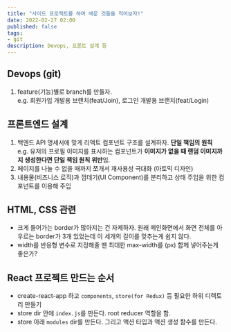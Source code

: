```yaml
---
title: "사이드 프로젝트를 하며 배운 것들을 적어보자!"
date: 2022-02-27 02:00
published: false
tags:
- git
description: Devops, 프론트 설계 등
---
```


## Devops (git)

1. feature(기능)별로 branch를 만들자.  
e.g. 회원가입 개발용 브랜치(feat/Join), 로그인 개발용 브랜치(feat/Login)

## 프론트엔드 설계

1. 백엔드 API 명세서에 맞게 리액트 컴포넌트 구조를 설계하자. **단일 책임의 원칙**  
    e.g. 유저의 프로필 이미지를 표시하는 컴포넌트가 **이미지가 없을 때 랜덤 이미지까지 생성한다면 단일 책임 원칙 위반**임.
2. 페이지를 나눌 수 없을 때까지 쪼개서 재사용성 극대화 (아토믹 디자인)
3. 내용물(비즈니스 로직)과 껍데기(UI Component)를 분리하고 상태 주입을 위한 컴포넌트를 이용해 주입

## HTML, CSS 관련

- 크게 들어가는 border가 많아지는 건 자제하자. 원래 메인화면에서 화면 전체를 아우르는 border가 3개 있었는데 이 세개의 길이를 맞추는게 쉽지 않다.
- width를 반응형 변수로 지정해줄 땐 최대한 max-width를 (px) 함께 넣어주는게 좋은가?

## React 프로젝트 만드는 순서

- create-react-app 하고 `components`, `store(for Redux)` 등 필요한 하위 디렉토리 만들기
- store dir 안에 `index.js`를 만든다. root reducer 역할을 함. 
- store 아래 `modules` dir를 만든다. 그리고 액션 타입과 액션 생성 함수를 만든다.